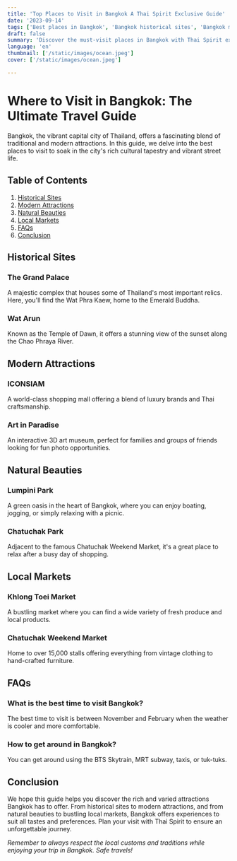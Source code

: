 ```yaml
---
title: 'Top Places to Visit in Bangkok A Thai Spirit Exclusive Guide'
date: '2023-09-14'
tags: ['Best places in Bangkok', 'Bangkok historical sites', 'Bangkok modern attractions', 'Bangkok parks', 'Bangkok local markets', 'Bangkok exploration', 'Grand Palace Bangkok', 'Wat Arun', 'ICONSIAM', 'Lumpini Park', 'Chatuchak Market', 'Where to visit in Bangkok', 'What to do in Bangkok']
draft: false
summary: 'Discover the must-visit places in Bangkok with Thai Spirit exclusive guide. From historical landmarks to modern attractions and vibrant markets, get the insider tips to explore the best of Bangkok. #BangkokTravel #ThaiSpiritGuide'
language: 'en'
thumbnail: ['/static/images/ocean.jpeg']
cover: ['/static/images/ocean.jpeg']

---
```



# Where to Visit in Bangkok: The Ultimate Travel Guide

Bangkok, the vibrant capital city of Thailand, offers a fascinating blend of traditional and modern attractions. In this guide, we delve into the best places to visit to soak in the city's rich cultural tapestry and vibrant street life. 

## Table of Contents
1. [Historical Sites](#historical-sites)
2. [Modern Attractions](#modern-attractions)
3. [Natural Beauties](#natural-beauties)
4. [Local Markets](#local-markets)
5. [FAQs](#faqs)
6. [Conclusion](#conclusion)

## Historical Sites
### The Grand Palace
A majestic complex that houses some of Thailand's most important relics. Here, you'll find the Wat Phra Kaew, home to the Emerald Buddha.

### Wat Arun
Known as the Temple of Dawn, it offers a stunning view of the sunset along the Chao Phraya River.

## Modern Attractions
### ICONSIAM
A world-class shopping mall offering a blend of luxury brands and Thai craftsmanship.

### Art in Paradise
An interactive 3D art museum, perfect for families and groups of friends looking for fun photo opportunities.

## Natural Beauties
### Lumpini Park
A green oasis in the heart of Bangkok, where you can enjoy boating, jogging, or simply relaxing with a picnic.

### Chatuchak Park
Adjacent to the famous Chatuchak Weekend Market, it's a great place to relax after a busy day of shopping.

## Local Markets
### Khlong Toei Market
A bustling market where you can find a wide variety of fresh produce and local products.

### Chatuchak Weekend Market
Home to over 15,000 stalls offering everything from vintage clothing to hand-crafted furniture.

## FAQs
### What is the best time to visit Bangkok?
The best time to visit is between November and February when the weather is cooler and more comfortable.

### How to get around in Bangkok?
You can get around using the BTS Skytrain, MRT subway, taxis, or tuk-tuks.

## Conclusion
We hope this guide helps you discover the rich and varied attractions Bangkok has to offer. From historical sites to modern attractions, and from natural beauties to bustling local markets, Bangkok offers experiences to suit all tastes and preferences. Plan your visit with Thai Spirit to ensure an unforgettable journey.

_Remember to always respect the local customs and traditions while enjoying your trip in Bangkok. Safe travels!_

